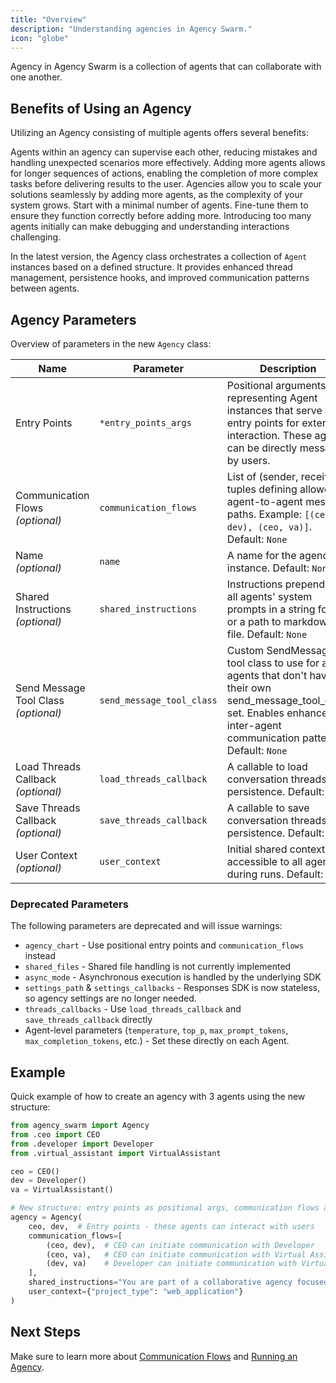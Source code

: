 ```yaml
---
title: "Overview"
description: "Understanding agencies in Agency Swarm."
icon: "globe"
---
```


Agency in Agency Swarm is a collection of agents that can collaborate with one another.

## Benefits of Using an Agency

Utilizing an Agency consisting of multiple agents offers several benefits:

<CardGroup cols={3}>
<Card title="Fewer Hallucinations" icon="bug" iconType="solid">
  Agents within an agency can supervise each other, reducing mistakes and handling unexpected scenarios more effectively.
</Card>

<Card title="Complex Tasks" icon="diagram-project" iconType="solid">
  Adding more agents allows for longer sequences of actions, enabling the completion of more complex tasks before delivering results to the user.
</Card>

<Card title="Scalability" icon="arrow-up-right-dots" iconType="solid">
  Agencies allow you to scale your solutions seamlessly by adding more agents, as the complexity of your system grows.
</Card>
</CardGroup>

<Tip>
  Start with a minimal number of agents. Fine-tune them to ensure they function correctly before adding more.
  Introducing too many agents initially can make debugging and understanding interactions challenging.
</Tip>

In the latest version, the Agency class orchestrates a collection of `Agent` instances based on a defined structure. It provides enhanced thread management, persistence hooks, and improved communication patterns between agents.

## Agency Parameters

Overview of parameters in the new `Agency` class:

| Name | Parameter | Description |
|------|-----------|-------------|
| Entry Points | `*entry_points_args` | Positional arguments representing Agent instances that serve as entry points for external interaction. These agents can be directly messaged by users. |
| Communication Flows *(optional)* | `communication_flows` | List of (sender, receiver) tuples defining allowed agent-to-agent message paths. Example: `[(ceo, dev), (ceo, va)]`. Default: `None` |
| Name *(optional)* | `name` | A name for the agency instance. Default: `None` |
| Shared Instructions *(optional)* | `shared_instructions` | Instructions prepended to all agents' system prompts in a string format or a path to markdown file. Default: `None` |
| Send Message Tool Class *(optional)* | `send_message_tool_class` | Custom SendMessage tool class to use for all agents that don't have their own send_message_tool_class set. Enables enhanced inter-agent communication patterns. Default: `None` |
| Load Threads Callback *(optional)* | `load_threads_callback` | A callable to load conversation threads for persistence. Default: `None` |
| Save Threads Callback *(optional)* | `save_threads_callback` | A callable to save conversation threads for persistence. Default: `None` |
| User Context *(optional)* | `user_context` | Initial shared context accessible to all agents during runs. Default: `None` |

### Deprecated Parameters

The following parameters are deprecated and will issue warnings:

- `agency_chart` - Use positional entry points and `communication_flows` instead
- `shared_files` - Shared file handling is not currently implemented
- `async_mode` - Asynchronous execution is handled by the underlying SDK
- `settings_path` & `settings_callbacks` - Responses SDK is now stateless, so agency settings are no longer needed.
- `threads_callbacks` - Use `load_threads_callback` and `save_threads_callback` directly
- Agent-level parameters (`temperature`, `top_p`, `max_prompt_tokens`, `max_completion_tokens`, etc.) - Set these directly on each Agent.

## Example

Quick example of how to create an agency with 3 agents using the new structure:

```python
from agency_swarm import Agency
from .ceo import CEO
from .developer import Developer
from .virtual_assistant import VirtualAssistant

ceo = CEO()
dev = Developer()
va = VirtualAssistant()

# New structure: entry points as positional args, communication flows as keyword arg
agency = Agency(
    ceo, dev,  # Entry points - these agents can interact with users
    communication_flows=[
        (ceo, dev),  # CEO can initiate communication with Developer
        (ceo, va),   # CEO can initiate communication with Virtual Assistant
        (dev, va)    # Developer can initiate communication with Virtual Assistant
    ],
    shared_instructions="You are part of a collaborative agency focused on software development.",
    user_context={"project_type": "web_application"}
)
```

## Next Steps

Make sure to learn more about [Communication Flows](/core-framework/agencies/communication-flows) and [Running an Agency](/core-framework/agencies/running-agency).
